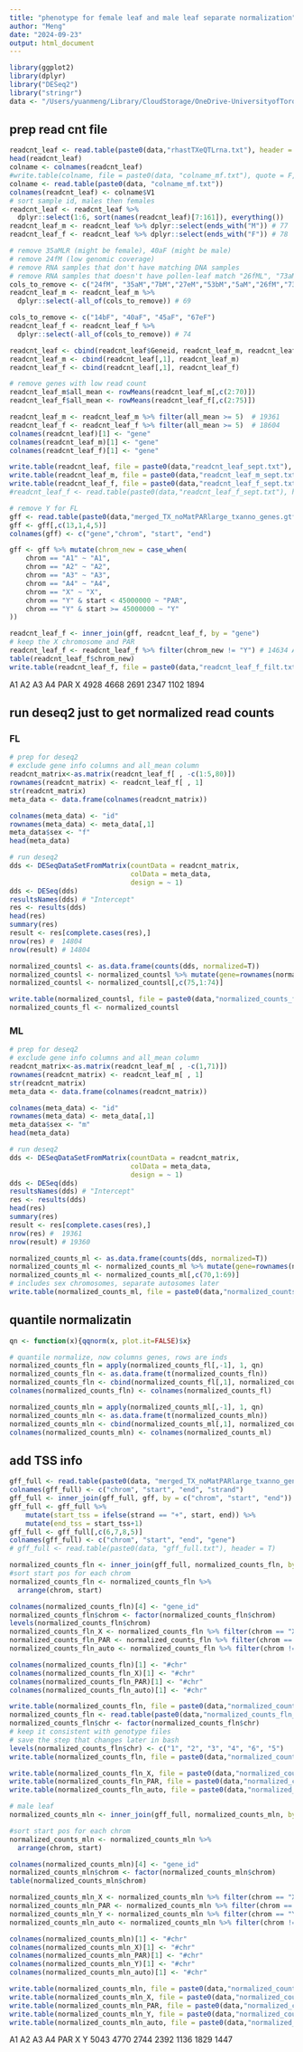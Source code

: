 ```yaml
---
title: "phenotype for female leaf and male leaf separate normalization"
author: "Meng"
date: "2024-09-23"
output: html_document
---
```


```r
library(ggplot2)
library(dplyr)
library("DESeq2")
library("stringr")
data <- "/Users/yuanmeng/Library/CloudStorage/OneDrive-UniversityofToronto/Manuscripts/rumex_eqtl/"
```

## prep read cnt file
```r
readcnt_leaf <- read.table(paste0(data,"rhastTXeQTLrna.txt"), header = T)
head(readcnt_leaf)
colname <- colnames(readcnt_leaf)
#write.table(colname, file = paste0(data, "colname_mf.txt"), quote = F, row.names = F)
colname <- read.table(paste0(data, "colname_mf.txt"))
colnames(readcnt_leaf) <- colname$V1
# sort sample id, males then females
readcnt_leaf <- readcnt_leaf %>%
  dplyr::select(1:6, sort(names(readcnt_leaf)[7:161]), everything())
readcnt_leaf_m <- readcnt_leaf %>% dplyr::select(ends_with("M")) # 77
readcnt_leaf_f <- readcnt_leaf %>% dplyr::select(ends_with("F")) # 78

# remove 35aMLR (might be female), 40aF (might be male)
# remove 24fM (low genomic coverage)
# remove RNA samples that don't have matching DNA samples
# remove RNA samples that doesn't have pollen-leaf match "26fML", "73aML"
cols_to_remove <- c("24fM", "35aM","7bM","27eM","53bM","5aM","26fM","73aM")
readcnt_leaf_m <- readcnt_leaf_m %>%
  dplyr::select(-all_of(cols_to_remove)) # 69

cols_to_remove <- c("14bF", "40aF", "45aF", "67eF")
readcnt_leaf_f <- readcnt_leaf_f %>%
  dplyr::select(-all_of(cols_to_remove)) # 74

readcnt_leaf <- cbind(readcnt_leaf$Geneid, readcnt_leaf_m, readcnt_leaf_f)
readcnt_leaf_m <- cbind(readcnt_leaf[,1], readcnt_leaf_m)
readcnt_leaf_f <- cbind(readcnt_leaf[,1], readcnt_leaf_f)

# remove genes with low read count 
readcnt_leaf_m$all_mean <- rowMeans(readcnt_leaf_m[,c(2:70)])
readcnt_leaf_f$all_mean <- rowMeans(readcnt_leaf_f[,c(2:75)])

readcnt_leaf_m <- readcnt_leaf_m %>% filter(all_mean >= 5)  # 19361
readcnt_leaf_f <- readcnt_leaf_f %>% filter(all_mean >= 5)  # 18604
colnames(readcnt_leaf)[1] <- "gene"
colnames(readcnt_leaf_m)[1] <- "gene"
colnames(readcnt_leaf_f)[1] <- "gene"

write.table(readcnt_leaf, file = paste0(data,"readcnt_leaf_sept.txt"), row.names = FALSE, quote = F) # 37659
write.table(readcnt_leaf_m, file = paste0(data,"readcnt_leaf_m_sept.txt"), row.names = FALSE, quote = F)
write.table(readcnt_leaf_f, file = paste0(data,"readcnt_leaf_f_sept.txt"), row.names = FALSE, quote = F)
#readcnt_leaf_f <- read.table(paste0(data,"readcnt_leaf_f_sept.txt"), header = T, check.names = F)

# remove Y for FL
gff <- read.table(paste0(data,"merged_TX_noMatPARlarge_txanno_genes.gtf"))
gff <- gff[,c(13,1,4,5)]
colnames(gff) <- c("gene","chrom", "start", "end")

gff <- gff %>% mutate(chrom_new = case_when(
    chrom == "A1" ~ "A1",
    chrom == "A2" ~ "A2",
    chrom == "A3" ~ "A3",
    chrom == "A4" ~ "A4",
    chrom == "X" ~ "X",
    chrom == "Y" & start < 45000000 ~ "PAR",
    chrom == "Y" & start >= 45000000 ~ "Y"
))

readcnt_leaf_f <- inner_join(gff, readcnt_leaf_f, by = "gene")
# keep the X chromosome and PAR
readcnt_leaf_f <- readcnt_leaf_f %>% filter(chrom_new != "Y") # 14634 A 17630
table(readcnt_leaf_f$chrom_new)
write.table(readcnt_leaf_f, file = paste0(data,"readcnt_leaf_f_filt.txt"), row.names = FALSE, quote = F)
```
A1   A2   A3   A4  PAR    X 
4928 4668 2691 2347 1102 1894

## run deseq2 just to get normalized read counts
### FL
```r
# prep for deseq2
# exclude gene info columns and all_mean column
readcnt_matrix<-as.matrix(readcnt_leaf_f[ , -c(1:5,80)]) 
rownames(readcnt_matrix) <- readcnt_leaf_f[ , 1]
str(readcnt_matrix)
meta_data <- data.frame(colnames(readcnt_matrix))

colnames(meta_data) <- "id"
rownames(meta_data) <- meta_data[,1]
meta_data$sex <- "f"
head(meta_data)

# run deseq2
dds <- DESeqDataSetFromMatrix(countData = readcnt_matrix, 
                              colData = meta_data,
                              design = ~ 1)
dds <- DESeq(dds)
resultsNames(dds) # "Intercept"
res <- results(dds)
head(res)
summary(res)
result <- res[complete.cases(res),]
nrow(res) #  14804
nrow(result) # 14804

normalized_countsl <- as.data.frame(counts(dds, normalized=T))
normalized_countsl <- normalized_countsl %>% mutate(gene=rownames(normalized_countsl)) 
normalized_countsl <- normalized_countsl[,c(75,1:74)]

write.table(normalized_countsl, file = paste0(data,"normalized_counts_fl_sept.txt"), row.names = FALSE, quote = F)
normalized_counts_fl <- normalized_countsl
```

### ML
```r
# prep for deseq2
# exclude gene info columns and all_mean column
readcnt_matrix<-as.matrix(readcnt_leaf_m[ , -c(1,71)]) 
rownames(readcnt_matrix) <- readcnt_leaf_m[ , 1]
str(readcnt_matrix)
meta_data <- data.frame(colnames(readcnt_matrix))

colnames(meta_data) <- "id"
rownames(meta_data) <- meta_data[,1]
meta_data$sex <- "m"
head(meta_data)

# run deseq2
dds <- DESeqDataSetFromMatrix(countData = readcnt_matrix, 
                              colData = meta_data,
                              design = ~ 1)
dds <- DESeq(dds)
resultsNames(dds) # "Intercept"
res <- results(dds)
head(res)
summary(res)
result <- res[complete.cases(res),]
nrow(res) #  19361
nrow(result) # 19360

normalized_counts_ml <- as.data.frame(counts(dds, normalized=T))
normalized_counts_ml <- normalized_counts_ml %>% mutate(gene=rownames(normalized_counts_ml)) 
normalized_counts_ml <- normalized_counts_ml[,c(70,1:69)]
# includes sex chromosomes, separate autosomes later
write.table(normalized_counts_ml, file = paste0(data,"normalized_counts_ml_sept.txt"), row.names = FALSE, quote = F)
```


## quantile normalizatin
```r
qn <- function(x){qqnorm(x, plot.it=FALSE)$x}

# quantile normalize, now columns genes, rows are inds
normalized_counts_fln = apply(normalized_counts_fl[,-1], 1, qn)
normalized_counts_fln <- as.data.frame(t(normalized_counts_fln))
normalized_counts_fln <- cbind(normalized_counts_fl[,1], normalized_counts_fln)
colnames(normalized_counts_fln) <- colnames(normalized_counts_fl)

normalized_counts_mln = apply(normalized_counts_ml[,-1], 1, qn)
normalized_counts_mln <- as.data.frame(t(normalized_counts_mln))
normalized_counts_mln <- cbind(normalized_counts_ml[,1], normalized_counts_mln)
colnames(normalized_counts_mln) <- colnames(normalized_counts_ml)

```

## add TSS info
```r
gff_full <- read.table(paste0(data, "merged_TX_noMatPARlarge_txanno_gene_full.bed"))
colnames(gff_full) <- c("chrom", "start", "end", "strand")
gff_full <- inner_join(gff_full, gff, by = c("chrom", "start", "end"))
gff_full <- gff_full %>%
    mutate(start_tss = ifelse(strand == "+", start, end)) %>%
    mutate(end_tss = start_tss+1) 
gff_full <- gff_full[,c(6,7,8,5)]
colnames(gff_full) <- c("chrom", "start", "end", "gene")
# gff_full <- read.table(paste0(data, "gff_full.txt"), header = T)

normalized_counts_fln <- inner_join(gff_full, normalized_counts_fln, by = "gene")
#sort start pos for each chrom
normalized_counts_fln <- normalized_counts_fln %>%
  arrange(chrom, start) 

colnames(normalized_counts_fln)[4] <- "gene_id"
normalized_counts_fln$chrom <- factor(normalized_counts_fln$chrom)
levels(normalized_counts_fln$chrom)
normalized_counts_fln_X <- normalized_counts_fln %>% filter(chrom == "X") #1894
normalized_counts_fln_PAR <- normalized_counts_fln %>% filter(chrom == "PAR") #1102
normalized_counts_fln_auto <- normalized_counts_fln %>% filter(chrom != "PAR" & chrom != "X") #14634

colnames(normalized_counts_fln)[1] <- "#chr"
colnames(normalized_counts_fln_X)[1] <- "#chr"
colnames(normalized_counts_fln_PAR)[1] <- "#chr"
colnames(normalized_counts_fln_auto)[1] <- "#chr"

write.table(normalized_counts_fln, file = paste0(data,"normalized_counts_fln_X_PAR.bed"), row.names = FALSE, quote = F, sep = "\t")
normalized_counts_fln <- read.table(paste0(data,"normalized_counts_fln_X_PAR.bed"), header = T, check.names = F)
normalized_counts_fln$chr <- factor(normalized_counts_fln$chr)
# keep it consistent with genotype files
# save the step that changes later in bash
levels(normalized_counts_fln$chr) <- c("1", "2", "3", "4", "6", "5")
write.table(normalized_counts_fln, file = paste0(data,"normalized_counts_fln_X_PAR.bed"), row.names = FALSE, quote = F, sep = "\t")

write.table(normalized_counts_fln_X, file = paste0(data,"normalized_counts_fln_X.bed"), row.names = FALSE, quote = F, sep = "\t")
write.table(normalized_counts_fln_PAR, file = paste0(data,"normalized_counts_fln_PAR.bed"), row.names = FALSE, quote = F, sep = "\t")
write.table(normalized_counts_fln_auto, file = paste0(data,"normalized_counts_fln_auto.bed"), row.names = FALSE, quote = F, sep = "\t")

```

```r
# male leaf
normalized_counts_mln <- inner_join(gff_full, normalized_counts_mln, by = "gene")

#sort start pos for each chrom
normalized_counts_mln <- normalized_counts_mln %>%
  arrange(chrom, start) 

colnames(normalized_counts_mln)[4] <- "gene_id"
normalized_counts_mln$chrom <- factor(normalized_counts_mln$chrom)
table(normalized_counts_mln$chrom)

normalized_counts_mln_X <- normalized_counts_mln %>% filter(chrom == "X") # 1829
normalized_counts_mln_PAR <- normalized_counts_mln %>% filter(chrom == "PAR") # 1136
normalized_counts_mln_Y <- normalized_counts_mln %>% filter(chrom == "Y") # 1447
normalized_counts_mln_auto <- normalized_counts_mln %>% filter(chrom != "PAR" & chrom != "X" & chrom != "Y") # 14949

colnames(normalized_counts_mln)[1] <- "#chr"
colnames(normalized_counts_mln_X)[1] <- "#chr"
colnames(normalized_counts_mln_PAR)[1] <- "#chr"
colnames(normalized_counts_mln_Y)[1] <- "#chr"
colnames(normalized_counts_mln_auto)[1] <- "#chr"

write.table(normalized_counts_mln, file = paste0(data,"normalized_counts_mln_full.bed"), row.names = FALSE, quote = F, sep = "\t")
write.table(normalized_counts_mln_X, file = paste0(data,"normalized_counts_mln_X.bed"), row.names = FALSE, quote = F, sep = "\t")
write.table(normalized_counts_mln_PAR, file = paste0(data,"normalized_counts_mln_PAR.bed"), row.names = FALSE, quote = F, sep = "\t")
write.table(normalized_counts_mln_Y, file = paste0(data,"normalized_counts_mln_Y.bed"), row.names = FALSE, quote = F, sep = "\t")
write.table(normalized_counts_mln_auto, file = paste0(data,"normalized_counts_mln_auto.bed"), row.names = FALSE, quote = F, sep = "\t")
```
 A1   A2   A3   A4  PAR    X    Y 
5043 4770 2744 2392 1136 1829 1447
